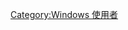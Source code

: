 {{About|Windows Server 2008 R2 使用者|操作系统|Windows Server 2008 R2}}
[[Category:Windows_使用者|Category:Windows 使用者]]